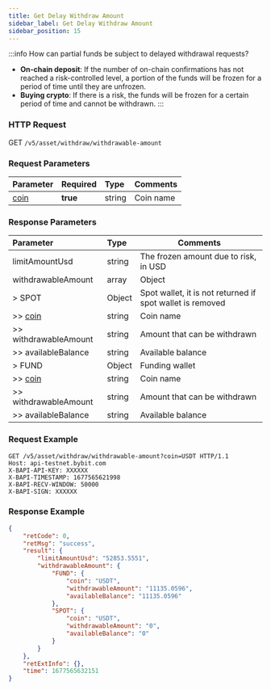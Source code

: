 ```yaml
---
title: Get Delay Withdraw Amount
sidebar_label: Get Delay Withdraw Amount
sidebar_position: 15
---
```

:::info
How can partial funds be subject to delayed withdrawal requests?
* **On-chain deposit**: If the number of on-chain confirmations has not reached a risk-controlled level, a portion of the funds will be frozen for a period of time until they are unfrozen.
* **Buying crypto**: If there is a risk, the funds will be frozen for a certain period of time and cannot be withdrawn.
:::

### HTTP Request
GET `/v5/asset/withdraw/withdrawable-amount`

### Request Parameters
| Parameter | Required | Type | Comments|
|:----- |:-------|:-----|------ |
|[coin](enum#coin) |**true** |string |Coin name|

### Response Parameters
| Parameter | Type | Comments|
|:----- |:-----|----- |
|limitAmountUsd|string |The frozen amount due to risk, in USD |
|withdrawableAmount|array |Object |
|> SPOT|Object|Spot wallet, it is not returned if spot wallet is removed |
|>> [coin](enum#coin)|string |Coin name |
|>> withdrawableAmount|string|Amount that can be withdrawn |
|>> availableBalance|string|Available balance |
|> FUND|Object|Funding wallet |
|>> [coin](enum#coin)|string |Coin name |
|>> withdrawableAmount|string|Amount that can be withdrawn|
|>> availableBalance|string|Available balance|

### Request Example

```http
GET /v5/asset/withdraw/withdrawable-amount?coin=USDT HTTP/1.1
Host: api-testnet.bybit.com
X-BAPI-API-KEY: XXXXXX
X-BAPI-TIMESTAMP: 1677565621998
X-BAPI-RECV-WINDOW: 50000
X-BAPI-SIGN: XXXXXX
```

### Response Example

```json
{
    "retCode": 0,
    "retMsg": "success",
    "result": {
        "limitAmountUsd": "52853.5551",
        "withdrawableAmount": {
            "FUND": {
                "coin": "USDT",
                "withdrawableAmount": "11135.0596",
                "availableBalance": "11135.0596"
            },
            "SPOT": {
                "coin": "USDT",
                "withdrawableAmount": "0",
                "availableBalance": "0"
            }
        }
    },
    "retExtInfo": {},
    "time": 1677565632151
}
```
